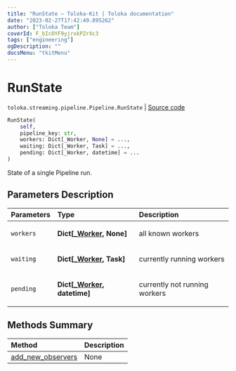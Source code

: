 ```yaml
---
title: "RunState — Toloka-Kit | Toloka documentation"
date: "2023-02-27T17:42:49.895262"
author: ["Toloka Team"]
coverId: F_bIcOYF9yjrxkPZrXc3
tags: ["engineering"]
ogDescription: ""
docsMenu: "tkitMenu"
---
```


# RunState
`toloka.streaming.pipeline.Pipeline.RunState` | [Source code](https://github.com/Toloka/toloka-kit/blob/v1.1.4/src/streaming/pipeline.py#L255)

```python
RunState(
    self,
    pipeline_key: str,
    workers: Dict[_Worker, None] = ...,
    waiting: Dict[_Worker, Task] = ...,
    pending: Dict[_Worker, datetime] = ...
)
```

State of a single Pipeline run.

## Parameters Description

| Parameters | Type | Description |
| :----------| :----| :-----------|
`workers`|**Dict\[[_Worker](/docs/toloka-kit/reference/toloka.streaming.pipeline._Worker), None\]**|<p>all known workers</p>
`waiting`|**Dict\[[_Worker](/docs/toloka-kit/reference/toloka.streaming.pipeline._Worker), Task\]**|<p>currently running workers</p>
`pending`|**Dict\[[_Worker](/docs/toloka-kit/reference/toloka.streaming.pipeline._Worker), datetime\]**|<p>currently not running workers</p>
## Methods Summary

| Method | Description |
| :------| :-----------|
[add_new_observers](/docs/toloka-kit/reference/toloka.streaming.pipeline.Pipeline.RunState.add_new_observers)| None